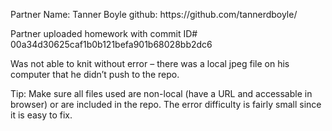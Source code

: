 Partner Name: Tanner Boyle
github: https://github.com/tannerdboyle/

Partner uploaded homework with commit ID# 00a34d30625caf1b0b121befa901b68028bb2dc6

Was not able to knit without error -- there was a local jpeg file on his computer that he didn't push to the repo. 

Tip: Make sure all files used are non-local (have a URL and accessable in browser) or are included in the repo. The error difficulty is fairly small since it is easy to fix.